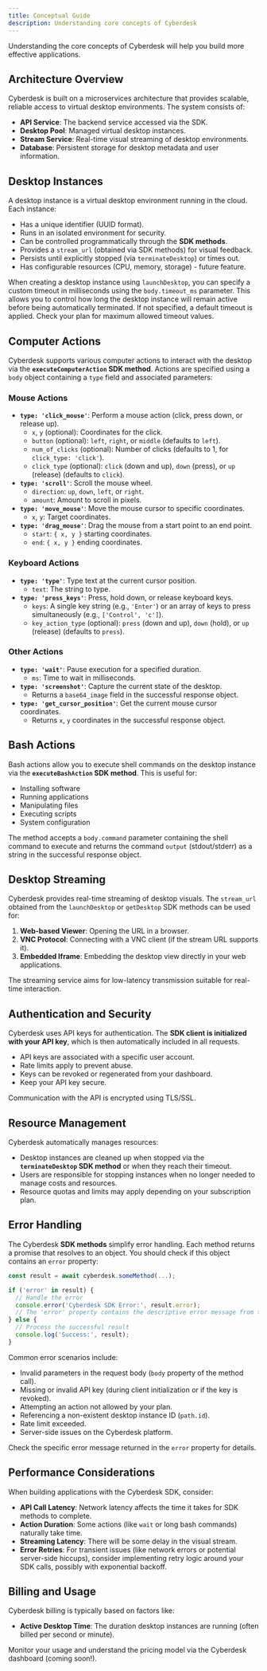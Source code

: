 ```yaml
---
title: Conceptual Guide
description: Understanding core concepts of Cyberdesk
---
```

Understanding the core concepts of Cyberdesk will help you build more effective applications.

## Architecture Overview

Cyberdesk is built on a microservices architecture that provides scalable, reliable access to virtual desktop environments. The system consists of:

- **API Service**: The backend service accessed via the SDK.
- **Desktop Pool**: Managed virtual desktop instances.
- **Stream Service**: Real-time visual streaming of desktop environments.
- **Database**: Persistent storage for desktop metadata and user information.

## Desktop Instances

A desktop instance is a virtual desktop environment running in the cloud. Each instance:

- Has a unique identifier (UUID format).
- Runs in an isolated environment for security.
- Can be controlled programmatically through the **SDK methods**.
- Provides a `stream_url` (obtained via SDK methods) for visual feedback.
- Persists until explicitly stopped (via `terminateDesktop`) or times out.
- Has configurable resources (CPU, memory, storage) - future feature.

When creating a desktop instance using `launchDesktop`, you can specify a custom timeout in milliseconds using the `body.timeout_ms` parameter. This allows you to control how long the desktop instance will remain active before being automatically terminated. If not specified, a default timeout is applied. Check your plan for maximum allowed timeout values.

## Computer Actions

Cyberdesk supports various computer actions to interact with the desktop via the **`executeComputerAction` SDK method**. Actions are specified using a `body` object containing a `type` field and associated parameters:

### Mouse Actions

- **`type: 'click_mouse'`**: Perform a mouse action (click, press down, or release up).
  - `x`, `y` (optional): Coordinates for the click.
  - `button` (optional): `left`, `right`, or `middle` (defaults to `left`).
  - `num_of_clicks` (optional): Number of clicks (defaults to 1, for `click_type: 'click'`).
  - `click_type` (optional): `click` (down and up), `down` (press), or `up` (release) (defaults to `click`).
- **`type: 'scroll'`**: Scroll the mouse wheel.
  - `direction`: `up`, `down`, `left`, or `right`.
  - `amount`: Amount to scroll in pixels.
- **`type: 'move_mouse'`**: Move the mouse cursor to specific coordinates.
  - `x`, `y`: Target coordinates.
- **`type: 'drag_mouse'`**: Drag the mouse from a start point to an end point.
  - `start`: `{ x, y }` starting coordinates.
  - `end`: `{ x, y }` ending coordinates.

### Keyboard Actions

- **`type: 'type'`**: Type text at the current cursor position.
  - `text`: The string to type.
- **`type: 'press_keys'`**: Press, hold down, or release keyboard keys.
  - `keys`: A single key string (e.g., `'Enter'`) or an array of keys to press simultaneously (e.g., `['Control', 'c']`).
  - `key_action_type` (optional): `press` (down and up), `down` (hold), or `up` (release) (defaults to `press`).

### Other Actions

- **`type: 'wait'`**: Pause execution for a specified duration.
  - `ms`: Time to wait in milliseconds.
- **`type: 'screenshot'`**: Capture the current state of the desktop.
  - Returns a `base64_image` field in the successful response object.
- **`type: 'get_cursor_position'`**: Get the current mouse cursor coordinates.
  - Returns `x`, `y` coordinates in the successful response object.

## Bash Actions

Bash actions allow you to execute shell commands on the desktop instance via the **`executeBashAction` SDK method**. This is useful for:

- Installing software
- Running applications
- Manipulating files
- Executing scripts
- System configuration

The method accepts a `body.command` parameter containing the shell command to execute and returns the command `output` (stdout/stderr) as a string in the successful response object.

## Desktop Streaming

Cyberdesk provides real-time streaming of desktop visuals. The `stream_url` obtained from the `launchDesktop` or `getDesktop` SDK methods can be used for:

1.  **Web-based Viewer**: Opening the URL in a browser.
2.  **VNC Protocol**: Connecting with a VNC client (if the stream URL supports it).
3.  **Embedded Iframe**: Embedding the desktop view directly in your web applications.

The streaming service aims for low-latency transmission suitable for real-time interaction.

## Authentication and Security

Cyberdesk uses API keys for authentication. The **SDK client is initialized with your API key**, which is then automatically included in all requests.

- API keys are associated with a specific user account.
- Rate limits apply to prevent abuse.
- Keys can be revoked or regenerated from your dashboard.
- Keep your API key secure.

Communication with the API is encrypted using TLS/SSL.

## Resource Management

Cyberdesk automatically manages resources:

- Desktop instances are cleaned up when stopped via the **`terminateDesktop` SDK method** or when they reach their timeout.
- Users are responsible for stopping instances when no longer needed to manage costs and resources.
- Resource quotas and limits may apply depending on your subscription plan.

## Error Handling

The Cyberdesk **SDK methods** simplify error handling. Each method returns a promise that resolves to an object. You should check if this object contains an `error` property:

```typescript
const result = await cyberdesk.someMethod(...);

if ('error' in result) {
  // Handle the error
  console.error('Cyberdesk SDK Error:', result.error);
  // The 'error' property contains the descriptive error message from the API
} else {
  // Process the successful result
  console.log('Success:', result);
}
```

Common error scenarios include:
- Invalid parameters in the request body (`body` property of the method call).
- Missing or invalid API key (during client initialization or if the key is revoked).
- Attempting an action not allowed by your plan.
- Referencing a non-existent desktop instance ID (`path.id`).
- Rate limit exceeded.
- Server-side issues on the Cyberdesk platform.

Check the specific error message returned in the `error` property for details.

## Performance Considerations

When building applications with the Cyberdesk SDK, consider:

- **API Call Latency**: Network latency affects the time it takes for SDK methods to complete.
- **Action Duration**: Some actions (like `wait` or long bash commands) naturally take time.
- **Streaming Latency**: There will be some delay in the visual stream.
- **Error Retries**: For transient issues (like network errors or potential server-side hiccups), consider implementing retry logic around your SDK calls, possibly with exponential backoff.

## Billing and Usage

Cyberdesk billing is typically based on factors like:

- **Active Desktop Time**: The duration desktop instances are running (often billed per second or minute).

Monitor your usage and understand the pricing model via the Cyberdesk dashboard (coming soon!).

